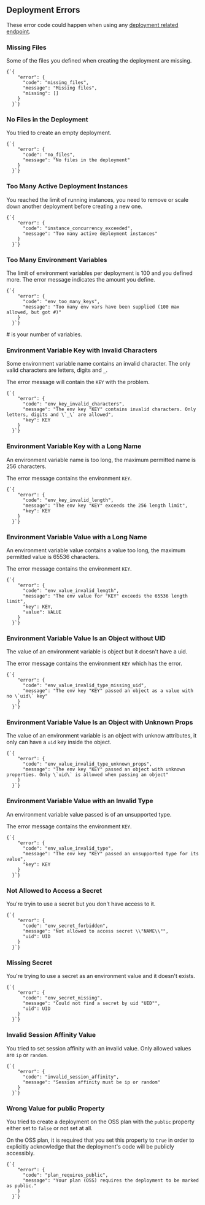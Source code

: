 
## Deployment Errors

These error code could happen when using any [deployment related endpoint](#endpoints/deployments).

### Missing Files
Some of the files you defined when creating the deployment are missing.

<Example>
  <Code>{`{
    "error": {
      "code": "missing_files",
      "message": "Missing files",
      "missing": []
    }
  }`}</Code>
</Example>

### No Files in the Deployment
You tried to create an empty deployment.

<Example>
  <Code>{`{
    "error": {
      "code": "no_files",
      "message": "No files in the deployment"
    }
  }`}</Code>
</Example>

### Too Many Active Deployment Instances
You reached the limit of running instances, you need to remove or scale down another deployment before creating a new one.

<Example>
  <Code>{`{
    "error": {
      "code": "instance_concurrency_exceeded",
      "message": "Too many active deployment instances"
    }
  }`}</Code>
</Example>

### Too Many Environment Variables
The limit of environment variables per deployment is 100 and you defined more. The error message indicates the amount you define.

<Example>
  <Code>{`{
    "error": {
      "code": "env_too_many_keys",
      "message": "Too many env vars have been supplied (100 max allowed, but got #)"
    }
  }`}</Code>

  <Quote><InlineCode>#</InlineCode> is your number of variables.</Quote>
</Example>

### Environment Variable Key with Invalid Characters
Some environment variable name contains an invalid character. The only valid characters are letters, digits and `_`.

The error message will contain the `KEY` with the problem.

<Example>
  <Code>{`{
    "error": {
      "code": "env_key_invalid_characters",
      "message": "The env key "KEY" contains invalid characters. Only letters, digits and \`_\` are allowed",
      "key": KEY
    }
  }`}</Code>
</Example>

### Environment Variable Key with a Long Name
An environment variable name is too long, the maximum permitted name is 256 characters.

The error message contains the environment `KEY`.

<Example>
  <Code>{`{
    "error": {
      "code": "env_key_invalid_length",
      "message": "The env key "KEY" exceeds the 256 length limit",
      "key": KEY
    }
  }`}</Code>
</Example>

### Environment Variable Value with a Long Name
An environment variable value contains a value too long, the maximum permitted value is 65536 characters.

The error message contains the environment `KEY`.

<Example>
  <Code>{`{
    "error": {
      "code": "env_value_invalid_length",
      "message": "The env value for "KEY" exceeds the 65536 length limit",
      "key": KEY,
      "value": VALUE
    }
  }`}</Code>
</Example>

### Environment Variable Value Is an Object without UID
The value of an environment variable is object but it doesn't have a uid.

The error message contains the environment `KEY` which has the error.

<Example>
  <Code>{`{
    "error": {
      "code": "env_value_invalid_type_missing_uid",
      "message": "The env key "KEY" passed an object as a value with no \`uid\` key"
    }
  }`}</Code>
</Example>

### Environment Variable Value Is an Object with Unknown Props
The value of an environment variable is an object with unknow attributes, it only can have a `uid` key inside the object.

<Example>
  <Code>{`{
    "error": {
      "code": "env_value_invalid_type_unknown_props",
      "message": "The env key "KEY" passed an object with unknown properties. Only \`uid\` is allowed when passing an object"
    }
  }`}</Code>
</Example>

### Environment Variable Value with an Invalid Type
An environment variable value passed is of an unsupported type.

The error message contains the environment `KEY`.

<Example>
  <Code>{`{
    "error": {
      "code": "env_value_invalid_type",
      "message": "The env key "KEY" passed an unsupported type for its value",
      "key": KEY
    }
  }`}</Code>
</Example>

### Not Allowed to Access a Secret
You're tryin to use a secret but you don't have access to it.

<Example>
  <Code>{`{
    "error": {
      "code": "env_secret_forbidden",
      "message": "Not allowed to access secret \\"NAME\\"",
      "uid": UID
    }
  }`}</Code>
</Example>

### Missing Secret
You're trying to use a secret as an environment value and it doesn't exists.

<Example>
  <Code>{`{
    "error": {
      "code": "env_secret_missing",
      "message": "Could not find a secret by uid "UID"",
      "uid": UID
    }
  }`}</Code>
</Example>

### Invalid Session Affinity Value
You tried to set session affinity with an invalid value. Only allowed values are `ip` or `random`.

<Example>
  <Code>{`{
    "error": {
      "code": "invalid_session_affinity",
      "message": "Session affinity must be ip or random"
    }
  }`}</Code>
</Example>

### Wrong Value for public Property
You tried to create a deployment on the OSS plan with the `public` property
either set to `false` or not set at all.

On the OSS plan, it is required that you set this property to `true` in
order to explicitly acknowledge that the deployment's code will be
publicly accessibly.

<Example>
  <Code>{`{
    "error": {
      "code": "plan_requires_public",
      "message": "Your plan (OSS) requires the deployment to be marked as public."
    }
  }`}</Code>
</Example>

